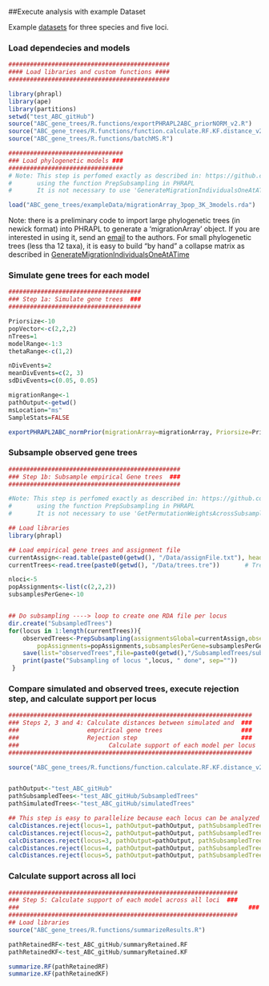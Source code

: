 ##Execute analysis with example Dataset

Example [datasets](https://github.com/ariadnamorales/ABC_gene_trees/tree/master/exampleData) for three species and five loci.


### Load dependecies and models
```r
#############################################
#### Load libraries and custom functions ####
#############################################

library(phrapl)
library(ape)
library(partitions)
setwd("test_ABC_gitHub")
source("ABC_gene_trees/R.functions/exportPHRAPL2ABC_priorNORM_v2.R")
source("ABC_gene_trees/R.functions/function.calculate.RF.KF.distance_v2.R")
source("ABC_gene_trees/R.functions/batchMS.R")

################################
### Load phylogenetic models ###
################################
# Note: This step is perfomed exactly as described in: https://github.com/bomeara/phrapl/blob/master/doc/phrapl_vignette.Rmd
#		using the function PrepSubsampling in PHRAPL
#       It is not necessary to use 'GenerateMigrationIndividualsOneAtATime' 

load("ABC_gene_trees/exampleData/migrationArray_3pop_3K_3models.rda")
```
Note: there is a preliminary code to import large phylogenetic trees (in newick format) into PHRAPL to generate a 'migrationArray' object.
      If you are interested in using it, send an [email](ariadna.biologia@gmail.com) to the authors. For small phylogenetic trees (less tha 12 taxa), it is easy to build "by hand" a collapse matrix as described in [GenerateMigrationIndividualsOneAtATime](https://github.com/bomeara/phrapl/blob/master/doc/phrapl_vignette.Rmd)



### Simulate gene trees for each model
```r
#####################################
### Step 1a: Simulate gene trees  ###
#####################################

Priorsize<-10 
popVector<-c(2,2,2)
nTrees=1 
modelRange<-1:3
thetaRange<-c(1,2)

nDivEvents=2
meanDivEvents=c(2, 3)
sdDivEvents=c(0.05, 0.05)

migrationRange<-1
pathOutput<-getwd() 
msLocation="ms" 
SampleStats=FALSE

exportPHRAPL2ABC_normPrior(migrationArray=migrationArray, Priorsize=Priorsize, popVector=popVector, nTrees=1, modelRange=c(1:3), thetaRange=thetaRange, nDivEvents=nDivEvents, meanDivEvents=meanDivEvents, sdDivEvents=sdDivEvents, migrationRange=migrationRange, pathOutput=pathOutput, msLocation="ms", SampleStats=FALSE)
```


### Subsample observed gene trees
```r
################################################
### Step 1b: Subsample empirical Gene trees  ###
################################################

#Note: This step is perfomed exactly as described in: https://github.com/ariadnamorales/phrapl-manual/blob/master/4.Subsample_CreateInput.Rmd
#		using the function PrepSubsampling in PHRAPL
#       It is not necessary to use 'GetPermutationWeightsAcrossSubsamples'

## Load libraries
library(phrapl)

## Load empirical gene trees and assignment file
currentAssign<-read.table(paste0(getwd(), "/Data/assignFile.txt"), header=TRUE)
currentTrees<-read.tree(paste0(getwd(), "/Data/trees.tre"))       # Trees with at least 2 alleles for all 11 species

nloci<-5         
popAssignments<-list(c(2,2,2)) 
subsamplesPerGene<-10       


## Do subsampling ----> loop to create one RDA file per locus
dir.create("SubsampledTrees")
for(locus in 1:length(currentTrees)){
    observedTrees<-PrepSubsampling(assignmentsGlobal=currentAssign,observedTrees=currentTrees[[locus]],
    	popAssignments=popAssignments,subsamplesPerGene=subsamplesPerGene,outgroup=FALSE,outgroupPrune=FALSE)
    save(list="observedTrees",file=paste0(getwd(),"/SubsampledTrees/subsampledTrees_",locus,"_locus.rda"))
    print(paste("Subsampling of locus ",locus, " done", sep=""))
 }
```

### Compare simulated and observed trees, execute rejection step, and calculate support per locus
```r
####################################################################
### Steps 2, 3 and 4: Calculate distances between simulated and  ###
###                   emprirical gene trees                      ###
###                   Rejection step                             ###
###      			        Calculate support of each model per locus  ###
####################################################################

source("ABC_gene_trees/R.functions/function.calculate.RF.KF.distance_v2.R")


pathOutput<-"test_ABC_gitHub"
pathSubsampledTees<-"test_ABC_gitHub/SubsampledTrees"
pathSimulatedTrees<-"test_ABC_gitHub/simulatedTrees"

## This step is easy to parallelize because each locus can be analyzed independently
calcDistances.reject(locus=1, pathOutput=pathOutput, pathSubsampledTrees=pathSubsampledTees, pathSimulatedTrees=pathSimulatedTrees)
calcDistances.reject(locus=2, pathOutput=pathOutput, pathSubsampledTrees=pathSubsampledTees, pathSimulatedTrees=pathSimulatedTrees)
calcDistances.reject(locus=3, pathOutput=pathOutput, pathSubsampledTrees=pathSubsampledTees, pathSimulatedTrees=pathSimulatedTrees)
calcDistances.reject(locus=4, pathOutput=pathOutput, pathSubsampledTrees=pathSubsampledTees, pathSimulatedTrees=pathSimulatedTrees)
calcDistances.reject(locus=5, pathOutput=pathOutput, pathSubsampledTrees=pathSubsampledTees, pathSimulatedTrees=pathSimulatedTrees)
```


### Calculate support across all loci
```r
################################################################
### Step 5: Calculate support of each model across all loci  ###
###                           				                       ###
################################################################
## Load libraries
source("ABC_gene_trees/R.functions/summarizeResults.R")

pathRetainedRF<-test_ABC_gitHub/summaryRetained.RF
pathRetainedKF<-test_ABC_gitHub/summaryRetained.KF

summarize.RF(pathRetainedRF)
summarize.KF(pathRetainedKF)

```


